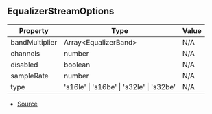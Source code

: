 ## EqualizerStreamOptions

| Property | Type | Value |
| ----------- | ----------- | ----------- |
| bandMultiplier | Array\<EqualizerBand> | N/A |
| channels | number | N/A |
| disabled | boolean | N/A |
| sampleRate | number | N/A |
| type | 's16le' \| 's16be' \| 's32le' \| 's32be' | N/A |


- [Source](https://github.com/Androz2091/discord-player/blob/e5339f1/packages/equalizer/src/equalizer/EqualizerStream.ts#L5)